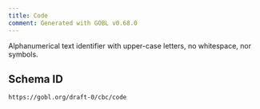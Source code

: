 ```yaml
---
title: Code
comment: Generated with GOBL v0.68.0
---
```


Alphanumerical text identifier with upper-case letters, no whitespace, nor symbols.

## Schema ID

`https://gobl.org/draft-0/cbc/code`

